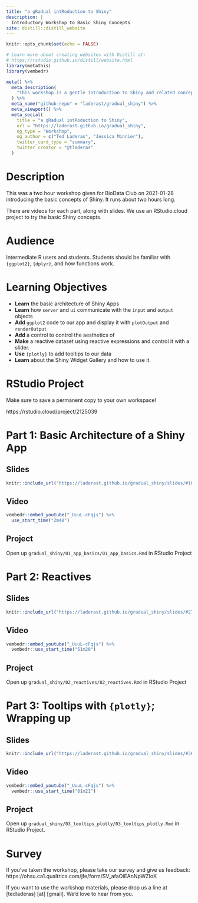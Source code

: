 ```yaml
---
title: "a gRadual intRoduction to Shiny"
description: |
  Introductory Workshop to Basic Shiny Concepts
site: distill::distill_website
---
```


```r
knitr::opts_chunk$set(echo = FALSE)

# Learn more about creating websites with Distill at:
# https://rstudio.github.io/distill/website.html
library(metathis)
library(vembedr)
```

```r
meta() %>%
  meta_description(
    "This workshop is a gentle introduction to Shiny and related concepts"
  ) %>% 
  meta_name("github-repo" = "laderast/gradual_shiny") %>% 
  meta_viewport() %>% 
  meta_social(
    title = "a gRadual intRoduction to Shiny",
    url = "https://laderast.github.io/gradual_shiny",
    og_type = "Workshop",
    og_author = c("Ted Laderas", "Jessica Minnier"),
    twitter_card_type = "summary",
    twitter_creator = "@tladeras"
  )
```


# Description

This was a two hour workshop given for BioData Club on 2021-01-28 introducing the basic concepts of Shiny. It runs about two hours long.

There are videos for each part, along with slides. We use an RStudio.cloud project to try the basic Shiny concepts.

# Audience

Intermediate R users and students. Students should be familiar with `{ggplot2}`, `{dplyr}`, and how functions work.

# Learning Objectives

- **Learn** the basic architecture of Shiny Apps
- **Learn** how `server` and `ui` communicate with the `input` and `output` objects
- **Add** `ggplot2` code to our app and display it with `plotOutput` and `renderOutput`
- **Add** a control to control the aesthetics of 
- **Make** a reactive dataset using reactive expressions and control it with a slider.
- **Use** `{plotly}` to add tooltips to our data
- **Learn** about the Shiny Widget Gallery and how to use it.


# RStudio Project

Make sure to save a permanent copy to your own workspace!

https://rstudio.cloud/project/2125039  

# Part 1: Basic Architecture of a Shiny App


## Slides

```r
knitr::include_url("https://laderast.github.io/gradual_shiny/slides/#10")
```

## Video

```r
vembedr::embed_youtube("_UuuL-cFqjs") %>%
  use_start_time("2m48")
```

## Project

Open up `gradual_shiny/01_app_basics/01_app_basics.Rmd` in RStudio Project


# Part 2: Reactives

## Slides

```r
knitr::include_url("https://laderast.github.io/gradual_shiny/slides/#27")
```

## Video

```r
vembedr::embed_youtube("_UuuL-cFqjs") %>%
  vembedr::use_start_time("51m20")
```

## Project

Open up `gradual_shiny/02_reactives/02_reactives.Rmd` in RStudio Project

# Part 3: Tooltips with `{plotly}`; Wrapping up

## Slides

```r
knitr::include_url("https://laderast.github.io/gradual_shiny/slides/#36")
```

## Video

```r
vembedr::embed_youtube("_UuuL-cFqjs") %>%
  vembedr::use_start_time("81m21")
```

## Project

Open up `gradual_shiny/03_tooltips_plotly/03_tooltips_plotly.Rmd` in RStudio Project.

# Survey

If you've taken the workshop, please take our survey and give us feedback: https://ohsu.ca1.qualtrics.com/jfe/form/SV_afaOiEAnNpWZIoK

If you want to use the workshop materials, please drop us a line at [tedladeras] [at] [gmail]. We'd love to hear from you.
